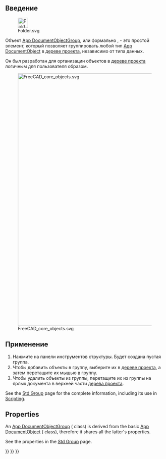 <languages/>

<span id="Introduction"></span>
== Введение ==

[[File:Folder.svg|32px]]

Объект [[App_DocumentObjectGroup/ru|App DocumentObjectGroup]], или формально {{incode|App::DocumentObjectGroup}}, - это простой элемент, который позволяет группировать любой тип [[App_DocumentObject/ru|App DocumentObject]] в [[Tree_view/ru|дереве проекта]], независимо от типа данных.

Он был разработан для организации объектов в [[Tree_view/ru|дереве проекта]] логичным для пользователя образом.

[[File:FreeCAD_core_objects.svg|800px]]

{{Caption|Упрощённая диаграмма связей между основными объектами программы. Класс {{incode|App::DocumentObjectGroup}} имеет расширение, которое позволяет ему группировать любые типы объектов; сама группа не имеет большого количества свойств.}}

<span id="Usage"></span>
== Применение ==

# Нажмите {{Button|[[File:Std_Group.svg|16px]] [[Std_Group/ru|Std Group]]}} на панели инструментов структуры. Будет создана пустая группа.
# Чтобы добавить объекты в группу, выберите их в [[Tree_view/ru|дереве проекта]], а затем перетащите их мышью в группу.
# Чтобы удалить объекты из группы, перетащите их из группы на ярлык документа в верхней части [[Tree_view/ru|дерева проекта]].

See the [[Std_Group|Std Group]] page for the complete information, including its use in [[Std_Group#Scripting|Scripting]].

== Properties ==

An [[App_DocumentObjectGroup|App DocumentObjectGroup]] ({{incode|App::DocumentObjectGroup}} class) is derived from the basic [[App_DocumentObject|App DocumentObject]] ({{incode|App::DocumentObject}} class), therefore it shares all the latter's properties.

See the properties in the [[Std_Group|Std Group]] page.


{{Std Base navi{{#translation:}}}}
{{Document objects navi{{#translation:}}}}
{{Userdocnavi{{#translation:}}}}
